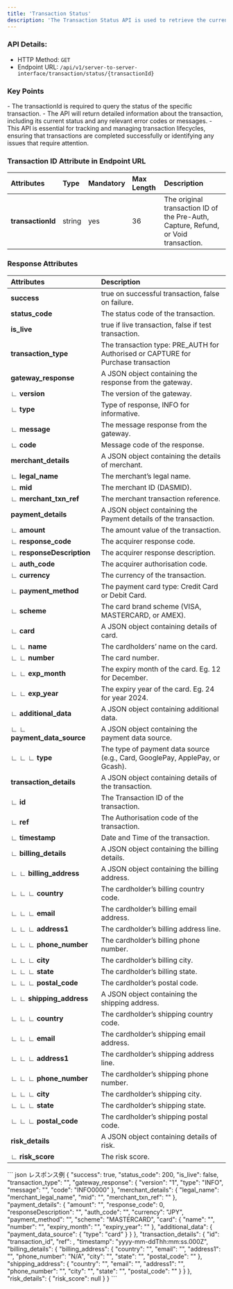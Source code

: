 ```yaml
---
title: 'Transaction Status'
description: 'The Transaction Status API is used to retrieve the current status of a specific transaction, including pre-authorisation, capture, refund, or void transactions.'
---
```


### API Details:
- HTTP Method: `GET`
- Endpoint URL: `/api/v1/server-to-server-interface/transaction/status/{transactionId}`

### Key Points
<Info>
- The transactionId is required to query the status of the specific transaction.
- The API will return detailed information about the transaction, including its current status and any relevant error codes or messages.
- This API is essential for tracking and managing transaction lifecycles, ensuring that transactions are completed successfully or identifying any issues that require attention.
</Info>

### Transaction ID Attribute in Endpoint URL

| **Attributes**         | **Type**  | **Mandatory** | **Max Length** | **Description**                                                                 |
|:-----------------------|:----------|:--------------|:---------------|:--------------------------------------------------------------------------------|
| **transactionId**       | string    | yes           | 36             | The original transaction ID of the Pre-Auth, Capture, Refund, or Void transaction. |

### Response Attributes

| **Attributes**          | **Description**                                                                 |
|:------------------------|:--------------------------------------------------------------------------------|
| **success**             | true on successful transaction, false on failure.                               |
| **status_code**         | The status code of the transaction.                                             |
| **is_live**             | true if live transaction, false if test transaction.                            |
| **transaction_type**    | The transaction type: PRE_AUTH for Authorised or CAPTURE for Purchase transaction|
| **gateway_response**    | A JSON object containing the response from the gateway.                         |
| ∟ **version**           | The version of the gateway.                                                     |
| ∟ **type**              | Type of response, INFO for informative.                                         |
| ∟ **message**           | The message response from the gateway.                                          |
| ∟ **code**              | Message code of the response.                                                   |
| **merchant_details**    | A JSON object containing the details of merchant.                               |
| ∟ **legal_name**        | The merchant’s legal name.                                                      |
| ∟ **mid**               | The merchant ID (DASMID).                                                       |
| ∟ **merchant_txn_ref**  | The merchant transaction reference.                                             |
| **payment_details**     | A JSON object containing the Payment details of the transaction.                |
| ∟ **amount**            | The amount value of the transaction.                                            |
| ∟ **response_code**     | The acquirer response code.                                                     |
| ∟ **responseDescription**| The acquirer response description.                                              |
| ∟ **auth_code**         | The acquirer authorisation code.                                                |
| ∟ **currency**          | The currency of the transaction.                                                |
| ∟ **payment_method**    | The payment card type: Credit Card or Debit Card.                               |
| ∟ **scheme**            | The card brand scheme (VISA, MASTERCARD, or AMEX).                              |
| ∟ **card**              | A JSON object containing details of card.                                       |
| ∟ ∟ **name**            | The cardholders’ name on the card.                                              |
| ∟ ∟ **number**          | The card number.                                                                |
| ∟ ∟ **exp_month**       | The expiry month of the card. Eg. 12 for December.                              |
| ∟ ∟ **exp_year**        | The expiry year of the card. Eg. 24 for year 2024.                              |
| ∟ **additional_data**   | A JSON object containing additional data.                                       |
| ∟ ∟ **payment_data_source** | A JSON object containing the payment data source.                           |
| ∟ ∟ ∟ **type**          | The type of payment data source (e.g., Card, GooglePay, ApplePay, or Gcash).    |
| **transaction_details** | A JSON object containing details of the transaction.                            |
| ∟ **id**                | The Transaction ID of the transaction.                                          |
| ∟ **ref**               | The Authorisation code of the transaction.                                      |
| ∟ **timestamp**         | Date and Time of the transaction.                                               |
| ∟ **billing_details**   | A JSON object containing the billing details.                                   |
| ∟ ∟ **billing_address** | A JSON object containing the billing address.                                   |
| ∟ ∟ ∟ **country**       | The cardholder’s billing country code.                                          |
| ∟ ∟ ∟ **email**         | The cardholder’s billing email address.                                         |
| ∟ ∟ ∟ **address1**      | The cardholder’s billing address line.                                          |
| ∟ ∟ ∟ **phone_number**  | The cardholder’s billing phone number.                                          |
| ∟ ∟ ∟ **city**          | The cardholder’s billing city.                                                  |
| ∟ ∟ ∟ **state**         | The cardholder’s billing state.                                                 |
| ∟ ∟ ∟ **postal_code**   | The cardholder’s postal code.                                                   |
| ∟ ∟ **shipping_address**| A JSON object containing the shipping address.                                  |
| ∟ ∟ ∟ **country**       | The cardholder’s shipping country code.                                         |
| ∟ ∟ ∟ **email**         | The cardholder’s shipping email address.                                        |
| ∟ ∟ ∟ **address1**      | The cardholder’s shipping address line.                                         |
| ∟ ∟ ∟ **phone_number**  | The cardholder’s shipping phone number.                                         |
| ∟ ∟ ∟ **city**          | The cardholder’s shipping city.                                                 |
| ∟ ∟ ∟ **state**         | The cardholder’s shipping state.                                                |
| ∟ ∟ ∟ **postal_code**   | The cardholder’s shipping postal code.                                          |
| **risk_details**        | A JSON object containing details of risk.                                       |
| ∟ **risk_score**        | The risk score.                                                                 |


<ResponseExample>
``` json レスポンス例
{
    "success": true,
    "status_code": 200,
    "is_live": false,
    "transaction_type": "<transaction_type>",
    "gateway_response": {
        "version": "1",
        "type": "INFO",
        "message": "<gateway_message>",
        "code": "INFO0000"
    },
    "merchant_details": {
        "legal_name": "merchant_legal_name",
        "mid": "<DASMID>",
        "merchant_txn_ref": "<merchant_txn_ref>"
    },
    "payment_details": {
        "amount": "<payment_amount>",
        "response_code": 0,
        "responseDescription": "<responseDescription>",
        "auth_code": "<auth_code>",
        "currency": "JPY",
        "payment_method": "<payment_method>",
        "scheme": "MASTERCARD",
        "card": {
            "name": "<customer_name>",
            "number": "<card_number(hash)>",
            "expiry_month": "<expiry_mm>",
            "expiry_year": "<expiry_yy>"
        },
        "additional_data": {
            "payment_data_source": {
                "type": "card"
            }
        }
    },
    "transaction_details": {
        "id": "transaction_id",
        "ref": <ref>,
        "timestamp": "yyyy-mm-ddThh:mm:ss.000Z",
        "billing_details": {
            "billing_address": {
                "country": "<string>",
                "email": "<billing_email>",
                "address1": "<string>",
                "phone_number": "N/A",
                "city": "<string>",
                "state": "<string>",
                "postal_code": "<string>"
            },
            "shipping_address": {
                "country": "<string>",
                "email": "<shipping_email>",
                "address1": "<string>",
                "phone_number": "<phone_number>",
                "city": "<string>",
                "state": "<string>",
                "postal_code": "<string>"
            }
        }
    },
    "risk_details": {
        "risk_score": null
    }
}
```
</ResponseExample>